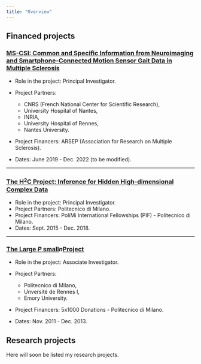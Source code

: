 ```yaml
---
title: "Overview"
---
```


## Financed projects

### [MS-CSI: Common and Specific Information from Neuroimaging and Smartphone-Connected Motion Sensor Gait Data in Multiple Sclerosis](./ms-csi.html)

-   Role in the project: Principal Investigator.

-   Project Partners:

    -   CNRS (French National Center for Scientific Research),
    -   University Hospital of Nantes,
    -   INRIA,
    -   University Hospital of Rennes,
    -   Nantes University.

-   Project Financers: ARSEP (Association for Research on Multiple Sclerosis).

-   Dates: June 2019 - Dec. 2022 (to be modified).

------------------------------------------------------------------------

### [The H$^2$C Project: Inference for Hidden High-dimensional Complex Data](./h2c.html)

-   Role in the project: Principal Investigator.
-   Project Partners: Politecnico di Milano.
-   Project Financers: PoliMi International Fellowships (PIF) - Politecnico di Milano.
-   Dates: Sept. 2015 - Dec. 2018.

------------------------------------------------------------------------

### [The Large $P$ small ](./large-p-small-n.html)$n$[ Project](./large-p-small-n.html)

-   Role in the project: Associate Investigator.

-   Project Partners:

    -   Politecnico di Milano,
    -   Unversité de Rennes I,
    -   Emory University.

-   Project Financers: 5x1000 Donations - Politecnico di Milano.

-   Dates: Nov. 2011 - Dec. 2013.

## Research projects

Here will soon be listed my research projects.

